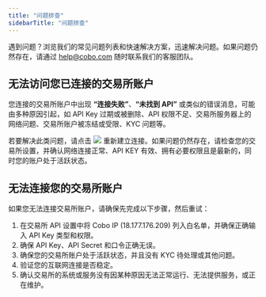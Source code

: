 ```yaml
---
title: "问题排查"
sidebarTitle: "问题排查"
---
```


遇到问题？浏览我们的常见问题列表和快速解决方案，迅速解决问题。如果问题仍然存在，请通过 [help@cobo.com](help@cobo.com) 随时联系我们的客服团队。

## 无法访问您已连接的交易所账户

您连接的交易所账户中出现 **“连接失败”**、**“未找到 API”** 或类似的错误消息，可能由多种原因引起，如 API Key 过期或被删除、API 权限不足、交易所服务器上的网络问题、交易所账户被冻结或受限、KYC 问题等。

若要解决此类问题，请点击 <img src="/cn/images/exchange-wallet/24.png" className="icon"/> 重新建立连接。如果问题仍然存在，请检查您的交易所设置，并确认网络连接正常、API KEY 有效、拥有必要权限且是最新的，同时您的账户处于活跃状态。

## 无法连接您的交易所账户

如果您无法连接交易所账户，请确保先完成以下步骤，然后重试：

1. 在交易所 API 设置中将 Cobo IP (18.177.176.209) 列入白名单，并确保正确输入 API Key 类型和权限。
2. 确保 API Key、API Secret 和口令正确无误。
3. 确保您的交易所账户处于活跃状态，并且没有 KYC 待处理或其他问题。
4. 验证您的互联网连接是否稳定。
5. 确认交易所的系统或服务没有因某种原因无法正常运行、无法提供服务，或正在维护。
